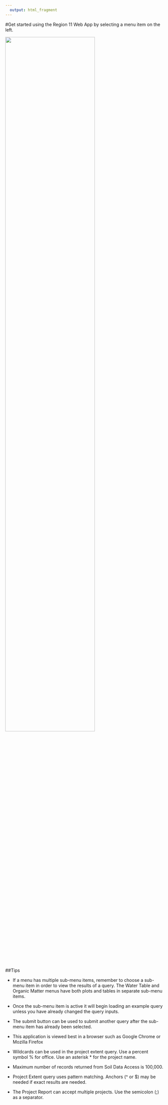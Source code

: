 ---
  output: html_fragment
---
#Get started using the Region 11 Web App by selecting a menu item on the left.

![](www/arrow.png){width=75%}

##Tips

* If a menu has multiple sub-menu items, remember to choose a sub-menu item in order to view the results of a query.  The Water Table and Organic Matter menus have both plots and tables in separate sub-menu items.

* Once the sub-menu item is active it will begin loading an example query unless you have already changed the query inputs.

* The submit button can be used to submit another query after the sub-menu item has already been selected.

* This application is viewed best in a browser such as Google Chrome or Mozilla Firefox

* Wildcards can be used in the project extent query.  Use a percent symbol % for office.  Use an asterisk * for the project name.

* Maximum number of records returned from Soil Data Access is 100,000.

* Project Extent query uses pattern matching.  Anchors (^ or $) may be needed if exact results are needed.

* The Project Report can accept multiple projects.  Use the semicolon (;) as a separator.
